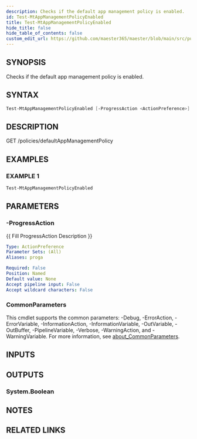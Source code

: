 ```yaml
---
description: Checks if the default app management policy is enabled.
id: Test-MtAppManagementPolicyEnabled
title: Test-MtAppManagementPolicyEnabled
hide_title: false
hide_table_of_contents: false
custom_edit_url: https://github.com/maester365/maester/blob/main/src/public/Test-MtAppManagementPolicyEnabled.ps1
---
```


## SYNOPSIS

Checks if the default app management policy is enabled.

## SYNTAX

```powershell
Test-MtAppManagementPolicyEnabled [-ProgressAction <ActionPreference>] [<CommonParameters>]
```

## DESCRIPTION

GET /policies/defaultAppManagementPolicy

## EXAMPLES

### EXAMPLE 1

```powershell
Test-MtAppManagementPolicyEnabled
```

## PARAMETERS

### -ProgressAction

\{\{ Fill ProgressAction Description \}\}

```yaml
Type: ActionPreference
Parameter Sets: (All)
Aliases: proga

Required: False
Position: Named
Default value: None
Accept pipeline input: False
Accept wildcard characters: False
```

### CommonParameters

This cmdlet supports the common parameters: -Debug, -ErrorAction, -ErrorVariable, -InformationAction, -InformationVariable, -OutVariable, -OutBuffer, -PipelineVariable, -Verbose, -WarningAction, and -WarningVariable. For more information, see [about_CommonParameters](http://go.microsoft.com/fwlink/?LinkID=113216).

## INPUTS

## OUTPUTS

### System.Boolean

## NOTES

## RELATED LINKS

